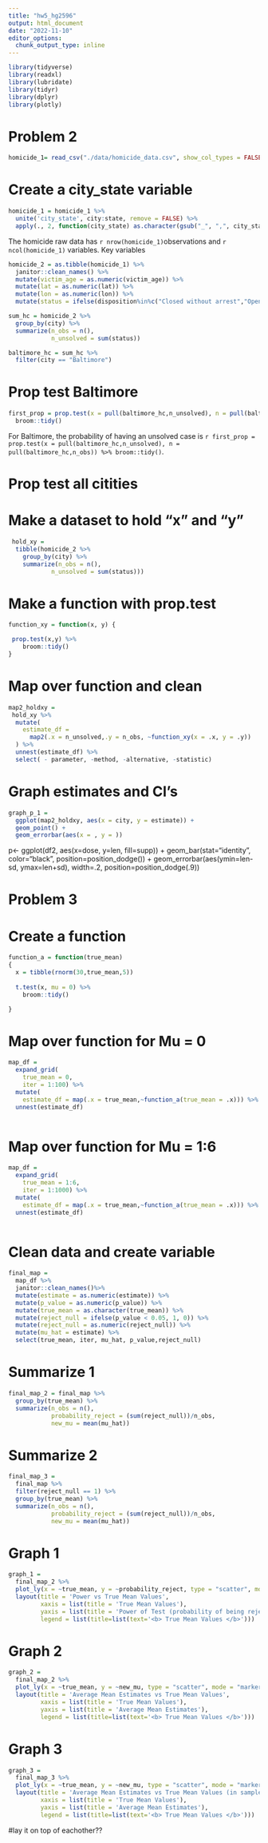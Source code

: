 ```yaml
---
title: "hw5_hg2596"
output: html_document
date: "2022-11-10"
editor_options: 
  chunk_output_type: inline
---
```

```r

library(tidyverse)
library(readxl)
library(lubridate)
library(tidyr)
library(dplyr)
library(plotly)
```

# Problem 2 

```r
homicide_1= read_csv("./data/homicide_data.csv", show_col_types = FALSE)
```

# Create a city_state variable 

```r
homicide_1 = homicide_1 %>%
  unite('city_state', city:state, remove = FALSE) %>% 
  apply(., 2, function(city_state) as.character(gsub("_", ",", city_state))) 

```

The homicide raw data has `r nrow(homicide_1) `observations and `r ncol(homicide_1)`  variables. 
Key variables 


```r
homicide_2 = as.tibble(homicide_1) %>%
  janitor::clean_names() %>%
  mutate(victim_age = as.numeric(victim_age)) %>%
  mutate(lat = as.numeric(lat)) %>%
  mutate(lon = as.numeric(lon)) %>%
  mutate(status = ifelse(disposition%in%c("Closed without arrest","Open/No arrest"), 1, 0))
```

```r
sum_hc = homicide_2 %>%
  group_by(city) %>%
  summarize(n_obs = n(), 
            n_unsolved = sum(status)) 
```

```r
baltimore_hc = sum_hc %>% 
  filter(city == "Baltimore") 
```

# Prop test Baltimore

```r
first_prop = prop.test(x = pull(baltimore_hc,n_unsolved), n = pull(baltimore_hc,n_obs)) %>%
  broom::tidy()
```

For Baltimore, the probability of having an unsolved case is `r first_prop = prop.test(x = pull(baltimore_hc,n_unsolved), n = pull(baltimore_hc,n_obs)) %>% broom::tidy()`.


# Prop test all citities 

# Make a dataset to hold "x" and "y"

```r
 hold_xy = 
  tibble(homicide_2 %>%
    group_by(city) %>%
    summarize(n_obs = n(), 
            n_unsolved = sum(status)))
```

# Make a function with prop.test 

```r
function_xy = function(x, y) {

 prop.test(x,y) %>%
    broom::tidy()
}
```

# Map over function and clean

```r
map2_holdxy = 
 hold_xy %>%
  mutate(
    estimate_df = 
      map2(.x = n_unsolved,.y = n_obs, ~function_xy(x = .x, y = .y))
  ) %>% 
  unnest(estimate_df) %>%
  select( - parameter, -method, -alternative, -statistic)
```

# Graph estimates and Cl's 

```r
graph_p_1 = 
  ggplot(map2_holdxy, aes(x = city, y = estimate)) + 
  geom_point() +
  geom_errorbar(aes(x = , y = ))
```



p<- ggplot(df2, aes(x=dose, y=len, fill=supp)) + 
  geom_bar(stat="identity", color="black", 
           position=position_dodge()) +
  geom_errorbar(aes(ymin=len-sd, ymax=len+sd), width=.2,
                 position=position_dodge(.9)) 



# Problem 3 

# Create a function 

```r
function_a = function(true_mean) 
{
  x = tibble(rnorm(30,true_mean,5))
  
  t.test(x, mu = 0) %>%
    broom::tidy()

}
```

# Map over function for Mu = 0

```r
map_df = 
  expand_grid(
    true_mean = 0, 
    iter = 1:100) %>% 
  mutate(
    estimate_df = map(.x = true_mean,~function_a(true_mean = .x))) %>%
  unnest(estimate_df)
 
```

# Map over function for Mu = 1:6 

```r
map_df = 
  expand_grid(
    true_mean = 1:6, 
    iter = 1:1000) %>% 
  mutate(
    estimate_df = map(.x = true_mean,~function_a(true_mean = .x))) %>%
  unnest(estimate_df)
 
```

# Clean data and create variable 

```r
final_map = 
  map_df %>%
  janitor::clean_names()%>%
  mutate(estimate = as.numeric(estimate)) %>%
  mutate(p_value = as.numeric(p_value)) %>%
  mutate(true_mean = as.character(true_mean)) %>%
  mutate(reject_null = ifelse(p_value < 0.05, 1, 0)) %>%
  mutate(reject_null = as.numeric(reject_null)) %>%
  mutate(mu_hat = estimate) %>%
  select(true_mean, iter, mu_hat, p_value,reject_null) 
```

# Summarize 1

```r
final_map_2 = final_map %>%
  group_by(true_mean) %>%
  summarize(n_obs = n(), 
            probability_reject = (sum(reject_null))/n_obs,
            new_mu = mean(mu_hat)) 
```

# Summarize 2

```r
final_map_3 = 
  final_map %>%
  filter(reject_null == 1) %>%
  group_by(true_mean) %>%
  summarize(n_obs = n(), 
            probability_reject = (sum(reject_null))/n_obs,
            new_mu = mean(mu_hat)) 
```

# Graph 1 

```r
graph_1 = 
  final_map_2 %>%
  plot_ly(x = ~true_mean, y = ~probability_reject, type = "scatter", mode = "markers",color = ~ true_mean, alpha = 1.2)%>% 
  layout(title = 'Power vs True Mean Values',
         xaxis = list(title = 'True Mean Values'),
         yaxis = list(title = 'Power of Test (probability of being rejected)'), 
         legend = list(title=list(text='<b> True Mean Values </b>'))) 
```

# Graph 2 

```r
graph_2 = 
  final_map_2 %>%
  plot_ly(x = ~true_mean, y = ~new_mu, type = "scatter", mode = "markers",color = ~ true_mean, alpha = 1.2) %>% 
  layout(title = 'Average Mean Estimates vs True Mean Values',
         xaxis = list(title = 'True Mean Values'),
         yaxis = list(title = 'Average Mean Estimates'), 
         legend = list(title=list(text='<b> True Mean Values </b>')))
```

# Graph 3 

```r
graph_3 = 
  final_map_3 %>%
  plot_ly(x = ~true_mean, y = ~new_mu, type = "scatter", mode = "markers",color = ~ true_mean, alpha = 1.2) %>%
  layout(title = 'Average Mean Estimates vs True Mean Values (in samples where null was rejected)',
         xaxis = list(title = 'True Mean Values'),
         yaxis = list(title = 'Average Mean Estimates'), 
         legend = list(title=list(text='<b> True Mean Values </b>')))
```

#lay it on top of eachother??
